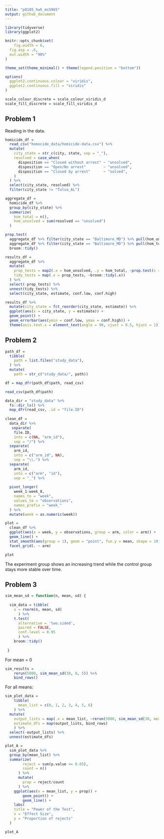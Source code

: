 ```yaml
---
title: "p8105_hw5_ms5965"
output: github_document
---
```


```r
library(tidyverse)
library(ggplot2)

knitr::opts_chunk$set(
	fig.width = 6, 
  fig.asp = .6,
  out.width = "90%"
)

theme_set(theme_minimal() + theme(legend.position = "bottom"))

options(
  ggplot2.continuous.colour = "viridis",
  ggplot2.continuous.fill = "viridis"
)

scale_colour_discrete = scale_colour_viridis_d
scale_fill_discrete = scale_fill_viridis_d
```


## Problem 1

Reading in the data.

```r
homicide_df = 
  read_csv("homocide_data/homicide-data.csv") %>% 
  mutate(
    city_state = str_c(city, state, sep = "_"),
    resolved = case_when(
      disposition == "Closed without arrest" ~ "unsolved",
      disposition == "Open/No arrest"        ~ "unsolved",
      disposition == "Closed by arrest"      ~ "solved",
    )
  ) %>% 
  select(city_state, resolved) %>% 
  filter(city_state != "Tulsa_AL")
```


```r
aggregate_df = 
  homicide_df %>% 
  group_by(city_state) %>% 
  summarize(
    hom_total = n(),
    hom_unsolved = sum(resolved == "unsolved")
  )
```


```r
prop.test(
  aggregate_df %>% filter(city_state == "Baltimore_MD") %>% pull(hom_unsolved), 
  aggregate_df %>% filter(city_state == "Baltimore_MD") %>% pull(hom_total)) %>% 
  broom::tidy()
```


```r
results_df = 
  aggregate_df %>% 
  mutate(
    prop_tests = map2(.x = hom_unsolved, .y = hom_total, ~prop.test(x = .x, n = .y)),
    tidy_tests = map(.x = prop_tests, ~broom::tidy(.x))
  ) %>% 
  select(-prop_tests) %>% 
  unnest(tidy_tests) %>% 
  select(city_state, estimate, conf.low, conf.high)
```


```r
results_df %>% 
  mutate(city_state = fct_reorder(city_state, estimate)) %>% 
  ggplot(aes(x = city_state, y = estimate)) +
  geom_point() + 
  geom_errorbar(aes(ymin = conf.low, ymax = conf.high)) + 
  theme(axis.text.x = element_text(angle = 90, vjust = 0.5, hjust = 1))
```


## Problem 2

```r
path_df = 
  tibble(
    path = list.files("study_data"),
  ) %>% 
  mutate(
    path = str_c("study_data/", path)) 

df = map_dfr(path_df$path, read_csv)

read_csv(path_df$path)
```


```r
data_dir = "study_data" %>% 
  fs::dir_ls() %>% 
  map_dfr(read_csv, .id = "file.ID")
 
clean_df = 
  data_dir %>% 
   separate(
    file.ID,
    into = c(NA, "arm_id"),
    sep = "/") %>% 
  separate(
    arm_id,
    into = c("arm_id", NA),
    sep = "\\.") %>% 
  separate(
    arm_id,
    into = c("arm", "id"),
    sep = "_") %>% 
  
  pivot_longer(
    week_1:week_8,
    names_to = "week",
    values_to = "observations",
    names_prefix = "week_"
  ) %>% 
  mutate(week = as.numeric(week))
```


```r
plot = 
  clean_df %>% 
  ggplot(aes(x = week, y = observations, group = arm, color = arm)) +
  geom_line() + 
  stat_smooth(aes(group = 1), geom = "point", fun.y = mean, shape = 10, size = 1) + 
  facet_grid(. ~ arm) 

plot
```

The experiment group shows an increasing trend while the control group stays more stable over time. 


## Problem 3

```r
sim_mean_sd = function(n, mean, sd) {
 
  sim_data = tibble(
    x = rnorm(n, mean, sd)
      ) %>% 
    t.test(
      alternative = 'two.sided', 
      paired = FALSE, 
      conf.level = 0.95
      ) %>% 
    broom::tidy()
  
 }
```

For mean = 0

```r
sim_results = 
    rerun(5000, sim_mean_sd(30, 0, 5)) %>% 
    bind_rows()
```

For all means:

```r
sim_plot_data =
    tibble(
      mean_list = c(0, 1, 2, 3, 4, 5, 6)
    ) %>% 
  mutate(
    output_lists = map(.x = mean_list, ~rerun(5000, sim_mean_sd(30, mean = .x, sd = 5))),
    estimate_dfs = map(output_lists, bind_rows)
    ) %>% 
  select(-output_lists) %>% 
  unnest(estimate_dfs)

```


```r
plot_A = 
  sim_plot_data %>% 
  group_by(mean_list) %>% 
  summarize(
        reject = sum(p.value <= 0.05),
        count = n()
      ) %>% 
      mutate(
        prop = reject/count
      ) %>% 
    ggplot(aes(x = mean_list, y = prop)) +
        geom_point() +
        geom_line() +
    labs(
    title = "Power of the Test", 
    x = "Effect Size", 
    y = "Proportion of rejects"
  ) 

plot_A
```
  